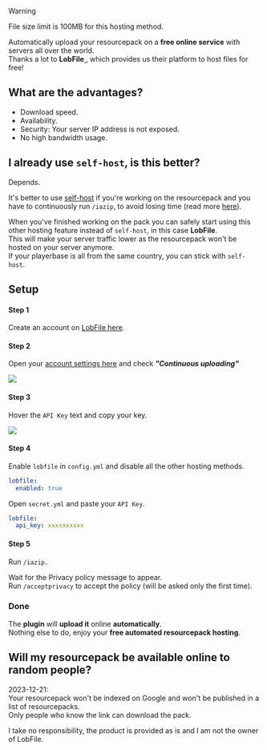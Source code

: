

<Warning>
Warning

File size limit is 100MB for this hosting method.
</Warning>


Automatically upload your resourcepack on a **free online service** with servers all over the world.\
Thanks a lot to **LobFile**[ ](https://ploudos.com/it/), which provides us their platform to host files for free!


<Card title="Link" icon="link" href="https://lobfile.com/"></Card>


## What are the advantages?

* Download speed.
* Availability.
* Security: Your server IP address is not exposed.
* No high bandwidth usage.

## I already use `self-host`, is this better?

Depends.

It's better to use [self-host](resourcepack-self-hosting.md) if you're working on the resourcepack and you have to continuously run `/iazip`, to avoid losing time (read more [here](../beginners/fast-resourcepack-tips.md)).

When you've finished working on the pack you can safely start using this other hosting feature instead of `self-host`, in this case **LobFile**.\
This will make your server traffic lower as the resourcepack won't be hosted on your server anymore.\
If your playerbase is all from the same country, you can stick with `self-host`.

## Setup

#### Step 1

Create an account on [LobFile here](https://lobfile.com/create-account).

#### Step 2

Open your [account settings here](https://lobfile.com/my-account) and check _**"Continuous uploading"**_

<img src="/assets/images/image (233).png" />

#### Step 3

Hover the `API Key` text and copy your key.

<img src="/assets/images/image (234).png" />

#### Step 4

Enable `lobfile` in `config.yml` and disable all the other hosting methods.


```yaml ItemsAdder/config.yml lines icon="yaml"
lobfile:
  enabled: true
```


Open `secret.yml` and paste your `API Key`.


```yaml ItemsAdder/secret.yml lines icon="yaml"
lobfile:
  api_key: xxxxxxxxxx
```


#### Step 5

Run `/iazip.`

Wait for the Privacy policy message to appear.\
Run `/acceptprivacy` to accept the policy (will be asked only the first time).

### Done

The **plugin** will **upload it** online **automatically**.\
Nothing else to do, enjoy your **free automated resourcepack hosting**.

## Will my resourcepack be available online to random people?

2023-12-21:\
Your resourcepack won't be indexed on Google and won't be published in a list of resourcepacks.\
Only people who know the link can download the pack.

I take no responsibility, the product is provided as is and I am not the owner of LobFile.